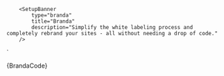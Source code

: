 


        <SetupBanner
            type="branda"
            title="Branda"
            description="Simplify the white labeling process and completely rebrand your sites - all without needing a drop of code."
        />
`

<Section contained={true} border={true} style={{ paddingRight: 0, paddingLeft: 0 }}>
  <Preview wrapper={true}>
    <SetupBanner type="branda" title="Branda" description="Simplify the white labeling process and completely rebrand your sites - all without needing a drop of code." />
  </Preview>

  <Snippet language="js">
    {BrandaCode}
  </Snippet>
</Section>
